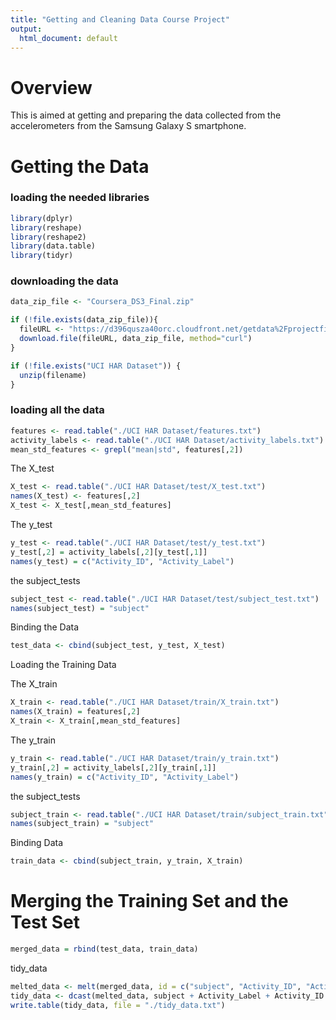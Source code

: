 ```yaml
---
title: "Getting and Cleaning Data Course Project"
output:
  html_document: default
---
```

# Overview

This is aimed at getting and preparing the data collected from the accelerometers from the Samsung Galaxy S smartphone.

# Getting the Data

### loading the needed libraries

```r
library(dplyr)
library(reshape)
library(reshape2)
library(data.table)
library(tidyr)
```

### downloading the data

```r
data_zip_file <- "Coursera_DS3_Final.zip"

if (!file.exists(data_zip_file)){
  fileURL <- "https://d396qusza40orc.cloudfront.net/getdata%2Fprojectfiles%2FUCI%20HAR%20Dataset.zip"
  download.file(fileURL, data_zip_file, method="curl")
} 

if (!file.exists("UCI HAR Dataset")) { 
  unzip(filename) 
}
```

### loading all the data
```r
features <- read.table("./UCI HAR Dataset/features.txt")
activity_labels <- read.table("./UCI HAR Dataset/activity_labels.txt")
mean_std_features <- grepl("mean|std", features[,2])
```
The X_test

```r
X_test <- read.table("./UCI HAR Dataset/test/X_test.txt")
names(X_test) <- features[,2]
X_test <- X_test[,mean_std_features]
```
The y_test

```r
y_test <- read.table("./UCI HAR Dataset/test/y_test.txt")
y_test[,2] = activity_labels[,2][y_test[,1]]
names(y_test) = c("Activity_ID", "Activity_Label")
```
the subject_tests

```r
subject_test <- read.table("./UCI HAR Dataset/test/subject_test.txt")
names(subject_test) = "subject"
```

Binding the Data

```r
test_data <- cbind(subject_test, y_test, X_test)
```

Loading the Training Data

The X_train

```r
X_train <- read.table("./UCI HAR Dataset/train/X_train.txt")
names(X_train) = features[,2]
X_train <- X_train[,mean_std_features]
```
The y_train

```r
y_train <- read.table("./UCI HAR Dataset/train/y_train.txt")
y_train[,2] = activity_labels[,2][y_train[,1]]
names(y_train) = c("Activity_ID", "Activity_Label")
```
the subject_tests

```r
subject_train <- read.table("./UCI HAR Dataset/train/subject_train.txt")
names(subject_train) = "subject"
```
Binding Data

```r
train_data <- cbind(subject_train, y_train, X_train)
```

# Merging the Training Set and the Test Set

```r
merged_data = rbind(test_data, train_data)
```

tidy_data 

```r
melted_data <- melt(merged_data, id = c("subject", "Activity_ID", "Activity_Label"))
tidy_data <- dcast(melted_data, subject + Activity_Label + Activity_ID  ~ variable, mean)
write.table(tidy_data, file = "./tidy_data.txt")
```
